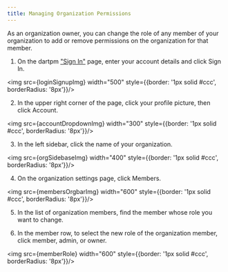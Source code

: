```yaml
---
title: Managing Organization Permissions
---
```



As an organization owner, you can change the role of any member of your organization to add or remove permissions on the organization for that member.

1. On the dartpm ["Sign In"](https://dartpm.com/login) page, enter your account details and click Sign In.

<img src={loginSignupImg} width="500" style={{border: '1px solid #ccc', borderRadius: '8px'}}/>

2. In the upper right corner of the page, click your profile picture, then click Account.

<img src={accountDropdownImg} width="300" style={{border: '1px solid #ccc', borderRadius: '8px'}}/>

3. In the left sidebar, click the name of your organization.

<img src={orgSidebaseImg} width="400" style={{border: '1px solid #ccc', borderRadius: '8px'}}/>

4. On the organization settings page, click Members.

<img src={membersOrgbarImg} width="600" style={{border: '1px solid #ccc', borderRadius: '8px'}}/>

5. In the list of organization members, find the member whose role you want to change.

6. In the member row, to select the new role of the organization member, click member, admin, or owner. 

<img src={memberRole} width="600" style={{border: '1px solid #ccc', borderRadius: '8px'}}/>